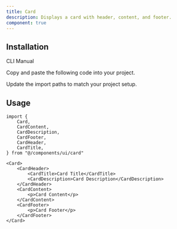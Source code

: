 ```yaml
---
title: Card
description: Displays a card with header, content, and footer.
component: true
---
```


<ComponentPreview name="card-demo" />

## Installation

<Tabs defaultValue="manual">

<TabsList>
    <TabsTrigger value="cli" disabled>
        CLI
    </TabsTrigger>
    <TabsTrigger value="manual">Manual</TabsTrigger>
    <TabsIndicator class="bg-primary" />
</TabsList>

<TabsContent value="manual">

<Steps>

<Step>Copy and paste the following code into your project.</Step>

<ComponentSource name="card" />

<Step>Update the import paths to match your project setup.</Step>

</Steps>

</TabsContent>

</Tabs>

## Usage

```tsx
import {
    Card,
    CardContent,
    CardDescription,
    CardFooter,
    CardHeader,
    CardTitle,
} from "@/components/ui/card"
```

```tsx
<Card>
    <CardHeader>
        <CardTitle>Card Title</CardTitle>
        <CardDescription>Card Description</CardDescription>
    </CardHeader>
    <CardContent>
        <p>Card Content</p>
    </CardContent>
    <CardFooter>
        <p>Card Footer</p>
    </CardFooter>
</Card>
```

